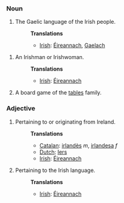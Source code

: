 ===Noun===
#The Gaelic language of the Irish people.
#:'''Translations'''
#:*[[Irish]]: [[Éireannach]], [[Gaelach]]

#An Irishman or Irishwoman.
#:'''Translations'''
#:*[[Irish]]: [[Éireannach]]
#A board game of the [[tables]] family.

===Adjective===
#Pertaining to or originating from Ireland.
#:'''Translations'''
#:*[[Catalan]]: [[irlandès]] ''m'', [[irlandesa]] ''f''
#:*[[Dutch]]: [[Iers]]
#:*[[Irish]]: [[Éireannach]]
#Pertaining to the Irish language.
#:'''Translations'''
#:*[[Irish]]: [[Éireannach]]